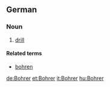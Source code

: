 ==German==
{{wikipedia|lang=de}}

===Noun===
{{de-noun|g=m|genitive=Bohrers|plural=Bohrer}}

# {{context|tools|lang=de}} [[drill]]

====Related terms====
*[[bohren]]

[[de:Bohrer]]
[[et:Bohrer]]
[[it:Bohrer]]
[[hu:Bohrer]]